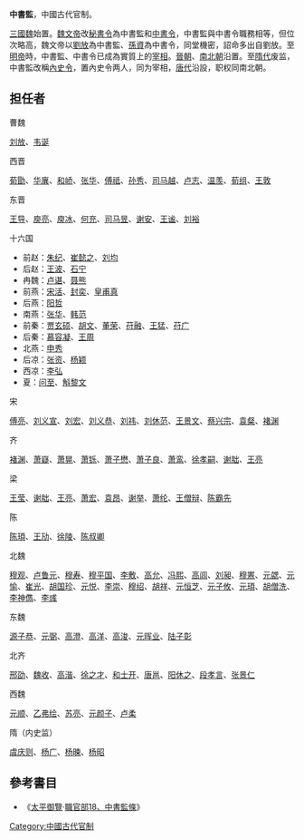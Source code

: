 '''中書監'''，中國古代官制。

[[三國|三國]][[曹魏|魏]]始置。[[魏文帝|魏文帝]]改[[秘書令|秘書令]]為中書監和[[中書令|中書令]]，中書監與中書令職務相等，但位次略高，魏文帝以[[劉放|劉放]]為中書監、[[孫資|孫資]]為中書令，同堂機密，詔命多出自劉放。至[[魏明帝|明帝]]時，中書監、中書令已成為實質上的[[宰相|宰相]]。[[晉朝|晉朝]]、[[南北朝|南北朝]]沿置。至[[隋朝|隋代]]废监，中書監改稱[[內史令|內史令]]，置內史令两人，同为宰相，[[唐朝|唐代]]沿設，职权同南北朝。
==担任者==
;曹魏
[[刘放|刘放]]、[[韦诞|韦诞]]
;西晋
[[荀勖|荀勖]]、[[华廙|华廙]]、[[和峤|和峤]]、[[张华|张华]]、[[傅祗|傅祗]]、[[孙秀|孙秀]]、[[司马越|司马越]]、[[卢志|卢志]]、[[温羡|温羡]]、[[荀组|荀组]]、[[王敦|王敦]]
;东晋
[[王导|王导]]、[[庾亮|庾亮]]、[[庾冰|庾冰]]、[[何充|何充]]、[[司马昱|司马昱]]、[[谢安|谢安]]、[[王谧|王谧]]、[[刘裕|刘裕]]
;十六国
* 前赵：[[朱纪|朱纪]]、[[崔懿之|崔懿之]]、[[刘均_(前赵)|刘均]]
* 后赵：[[王波_(十六国)|王波]]、[[石宁|石宁]]
* 冉魏：[[卢谌|卢谌]]、[[聂熊|聂熊]]
* 前燕：[[宋活|宋活]]、[[封奕|封奕]]、[[皇甫真|皇甫真]]
* 后燕：[[阳哲|阳哲]]
* 南燕：[[张华_(十六国)|张华]]、[[韩范_(南燕)|韩范]]
* 前秦：[[贾玄硕|贾玄硕]]、[[胡文|胡文]]、[[董荣|董荣]]、[[苻融|苻融]]、[[王猛|王猛]]、[[苻广|苻广]]
* 后秦：[[慕容凝|慕容凝]]、[[王周|王周]]
* 北燕：[[申秀|申秀]]
* 后凉：[[张资|张资]]、[[杨颖|杨颖]]
* 西凉：[[李宏_(西凉)|李弘]]
* 夏：[[问至|问至]]、[[斛黎文|斛黎文]]
;宋
[[傅亮_(南朝宋)|傅亮]]、[[刘义宣|刘义宣]]、[[刘宏|刘宏]]、[[刘义恭|刘义恭]]、[[刘祎|刘祎]]、[[刘休范|刘休范]]、[[王景文|王景文]]、[[蔡兴宗|蔡兴宗]]、[[袁粲|袁粲]]、[[褚渊|褚渊]]
;齐
[[褚渊|褚渊]]、[[萧嶷|萧嶷]]、[[萧晃|萧晃]]、[[萧铄|萧铄]]、[[萧子懋|萧子懋]]、[[萧子良|萧子良]]、[[萧鸾|萧鸾]]、[[徐孝嗣|徐孝嗣]]、[[谢朏|谢朏]]、[[王亮_(南朝)|王亮]]
;梁
[[王莹_(南朝)|王莹]]、[[谢朏|谢朏]]、[[王亮_(南朝)|王亮]]、[[萧宏|萧宏]]、[[袁昂|袁昂]]、[[谢举|谢举]]、[[萧纶|萧纶]]、[[王僧辩|王僧辩]]、[[陈霸先|陈霸先]]
;陈
[[陈頊|陈頊]]、[[王劢|王劢]]、[[徐陵|徐陵]]、[[陈叔卿|陈叔卿]]
;北魏
[[穆观|穆观]]、[[卢鲁元|卢鲁元]]、[[穆寿|穆寿]]、[[穆平国|穆平国]]、[[李敷|李敷]]、[[高允|高允]]、[[冯熙|冯熙]]、[[高闾|高闾]]、[[刘昶|刘昶]]、[[穆罴|穆罴]]、[[元勰|元勰]]、[[元愉|元愉]]、[[崔光|崔光]]、[[胡国珍_(北朝)|胡国珍]]、[[元悦|元悦]]、[[李崇|李崇]]、[[穆绍|穆绍]]、[[胡祥|胡祥]]、[[元恒芝|元恒芝]]、[[元子攸|元子攸]]、[[元頊|元頊]]、[[胡僧洗|胡僧洗]]、[[李神儁|李神儁]]、[[李彧|李彧]]
;东魏
[[源子恭|源子恭]]、[[元弼|元弼]]、[[高澄|高澄]]、[[高洋|高洋]]、[[高浚|高浚]]、[[元晖业|元晖业]]、[[陆子彰|陆子彰]]
;北齐
[[邢劭|邢劭]]、[[魏收|魏收]]、[[高湝|高湝]]、[[徐之才|徐之才]]、[[和士开|和士开]]、[[唐邕|唐邕]]、[[阳休之|阳休之]]、[[段孝言|段孝言]]、[[张景仁|张景仁]]
;西魏
[[元顺|元顺]]、[[乙弗绘|乙弗绘]]、[[苏亮|苏亮]]、[[元颜子|元颜子]]、[[卢柔|卢柔]]
;隋（内史监）
[[虞庆则|虞庆则]]、[[杨广|杨广]]、[[杨暕|杨暕]]、[[杨昭|杨昭]]

==參考書目==
* 《[[太平御覽|太平御覽]]·[[s:太平御覽/0220|職官部18、中書監條]]》
{{中国政府首脑}}
[[Category:中國古代官制|Category:中國古代官制]]